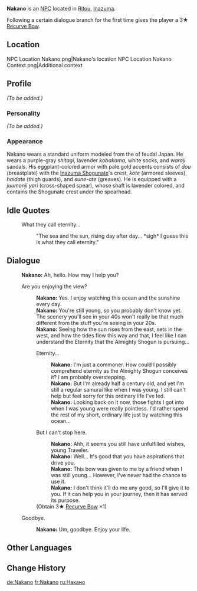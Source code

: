 {{Meta
<!-- Remove this template after adding the missing info -->
|missing_NPC_profile  = yes
}}
{{Character Infobox
|type             = NPC
|image            = NPC Nakano.png
|region           = Inazuma
|affiliation      = Kanjou Commission
|title            = Kanjou Commission Officer
|dialoguereward   = {{card|Recurve Bow|1}}
}}
'''Nakano''' is an [[NPC]] located in [[Ritou]], [[Inazuma]].

Following a certain dialogue branch for the first time gives the player a 3★ [[Recurve Bow]].

==Location==
<gallery>
NPC Location Nakano.png|Nakano's location
NPC Location Nakano Context.png|Additional context
</gallery>

==Profile==
<!-- detailed story/lore information goes here -->
''(To be added.)''

===Personality===
''(To be added.)''

===Appearance===
Nakano wears a standard uniform modeled from the {{Lang|''ashigaru''|ja=足軽}} of feudal Japan. He wears a purple-gray ''shitagi'', lavender ''kobakama'', white socks, and ''waraji'' sandals. His eggplant-colored armor with pale gold accents consists of ''dou'' (breastplate) with the [[Inazuma Shogunate]]'s crest, ''kote'' (armored sleeves), ''haidate'' (thigh guards), and ''sune-ate'' (greaves). He is equipped with a ''juumonji yari'' (cross-shaped spear), whose shaft is lavender colored, and contains the Shogunate crest under the spearhead.

==Idle Quotes==
{{Dialogue start}}
: {{DIcon|Idle}} What they call eternity...
:: {{A|VO Nakano 01.ogg}} "The sea and the sun, rising day after day... *sigh* I guess this is what they call eternity."
{{Dialogue end}}

==Dialogue==
{{Dialogue start}}
:'''Nakano:''' Ah, hello. How may I help you?
:{{DIcon}} Are you enjoying the view?
::'''Nakano:''' Yes. I enjoy watching this ocean and the sunshine every day.
::'''Nakano:''' You're still young, so you probably don't know yet. The scenery you'll see in your 40s won't really be that much different from the stuff you're seeing in your 20s.
::'''Nakano:''' Seeing how the sun rises from the east, sets in the west, and how the tides flow this way and that, I feel like I can understand the Eternity that the Almighty Shogun is pursuing...
::{{DIcon}} Eternity...
:::'''Nakano:''' I'm just a commoner. How could I possibly comprehend eternity as the Almighty Shogun conceives it? I am probably overstepping.
:::'''Nakano:''' But I'm already half a century old, and yet I'm still a regular samurai like when I was young. I still can't help but feel sorry for this ordinary life I've led.
:::'''Nakano:''' Looking back on it now, those fights I got into when I was young were really pointless. I'd rather spend the rest of my short, ordinary life just by watching this ocean...
::{{DIcon|Reward}} But I can't stop here.
:::'''Nakano:''' Ahh, it seems you still have unfulfilled wishes, young Traveler.
:::'''Nakano:''' Well... It's good that you have aspirations that drive you.
:::'''Nakano:''' This bow was given to me by a friend when I was still young... However, I've never had the chance to use it.
:::'''Nakano:''' I don't think it'll do me any good, so I'll give it to you. If it can help you in your journey, then it has served its purpose.
::;(Obtain 3★ [[Recurve Bow]] ×1)
:{{DIcon}} Goodbye.
::'''Nakano:''' Um, goodbye. Enjoy your life.
{{Dialogue end}}

==Other Languages==
{{Other Languages
|default_hidden = 1
|en      = Nakano
|zhs     = 中野
|zhs_rm  = Zhōngyě
|zht     = 中野
|zht_rm  = Zhōngyě
|ja      = 中野
|ja_rm   = Nakano
|ko      = 나카노
|ko_rm   = Nakano
|es      = Nakano
|fr      = Nakano
|ru      = Накано
|th      = Nakano
|vi      = Nakano
|de      = Nakano
|id      = Nakano
|pt      = Nakano
|tr      = Nakano
|it      = Nakano
}}

==Change History==
{{Change History|2.0}}
<!--
==References==
{{Reflist}}-->

[[de:Nakano]]
[[fr:Nakano]]
[[ru:Накано]]